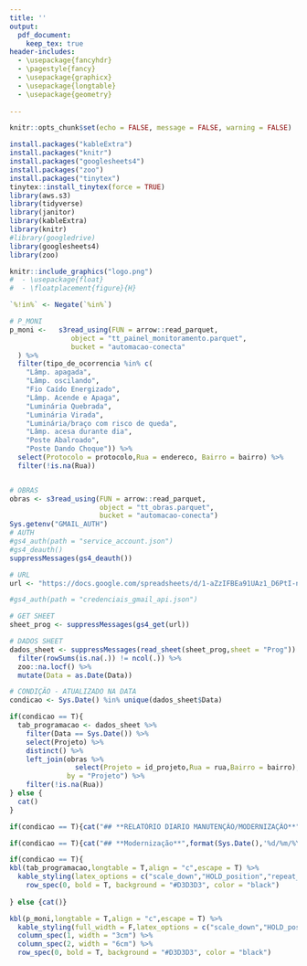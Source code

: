 ```yaml
---
title: ''
output: 
  pdf_document:
    keep_tex: true
header-includes:
  - \usepackage{fancyhdr}
  - \pagestyle{fancy}
  - \usepackage{graphicx}
  - \usepackage{longtable}
  - \usepackage{geometry}   
  
---
```


```r
knitr::opts_chunk$set(echo = FALSE, message = FALSE, warning = FALSE)

install.packages("kableExtra")
install.packages("knitr")
install.packages("googlesheets4")
install.packages("zoo")
install.packages("tinytex")
tinytex::install_tinytex(force = TRUE)
library(aws.s3)
library(tidyverse)
library(janitor)
library(kableExtra)
library(knitr)
#library(googledrive)
library(googlesheets4)
library(zoo)

```

```r
knitr::include_graphics("logo.png")
#  - \usepackage{float}
#  - \floatplacement{figure}{H}
```

\addtolength{\headheight}{2.5cm} 
\fancypagestyle{plain}{} 
\pagestyle{fancy} 
\fancyhead[C]{\includegraphics[width = 480pt]{logo.png}}
\renewcommand{\headrulewidth}{0pt} 




```r

`%!in%` <- Negate(`%in%`) 

# P_MONI
p_moni <-   s3read_using(FUN = arrow::read_parquet,
               object = "tt_painel_monitoramento.parquet",
               bucket = "automacao-conecta"
  ) %>%
  filter(tipo_de_ocorrencia %in% c(
    "Lâmp. apagada",
    "Lâmp. oscilando",
    "Fio Caído Energizado",
    "Lâmp. Acende e Apaga",
    "Luminária Quebrada",
    "Luminária Virada",
    "Luminária/braço com risco de queda",
    "Lâmp. acesa durante dia",
    "Poste Abalroado",
    "Poste Dando Choque")) %>% 
  select(Protocolo = protocolo,Rua = endereco, Bairro = bairro) %>% 
  filter(!is.na(Rua)) 


# OBRAS
obras <- s3read_using(FUN = arrow::read_parquet,
                      object = "tt_obras.parquet",
                      bucket = "automacao-conecta") 
Sys.getenv("GMAIL_AUTH")
# AUTH
#gs4_auth(path = "service_account.json")
#gs4_deauth()
suppressMessages(gs4_deauth())

# URL
url <- "https://docs.google.com/spreadsheets/d/1-aZzIFBEa91UAz1_D6PtI-nyl-fDmTqrLiBv_F2fiBI/edit?gid=1623874226#gid=1623874226"

#gs4_auth(path = "credenciais_gmail_api.json")

# GET SHEET
sheet_prog <- suppressMessages(gs4_get(url)) 

# DADOS SHEET
dados_sheet <- suppressMessages(read_sheet(sheet_prog,sheet = "Prog")) %>% 
  filter(rowSums(is.na(.)) != ncol(.)) %>% 
  zoo::na.locf() %>% 
  mutate(Data = as.Date(Data))

# CONDIÇÃO - ATUALIZADO NA DATA
condicao <- Sys.Date() %in% unique(dados_sheet$Data)

if(condicao == T){
  tab_programacao <- dados_sheet %>% 
    filter(Data == Sys.Date()) %>% 
    select(Projeto) %>% 
    distinct() %>% 
    left_join(obras %>% 
                select(Projeto = id_projeto,Rua = rua,Bairro = bairro),
              by = "Projeto") %>% 
    filter(!is.na(Rua)) 
} else {
  cat()
}


```


```R
if(condicao == T){cat("## **RELATÓRIO DIARIO MANUTENÇÃO/MODERNIZAÇÃO**","\n","\n")} else{cat()}

if(condicao == T){cat("## **Modernização**",format(Sys.Date(),'%d/%m/%Y'),"(Suscetível a mudanças ao decorrer do turno)","\n")} else{cat()}

if(condicao == T){
kbl(tab_programacao,longtable = T,align = "c",escape = T) %>% 
  kable_styling(latex_options = c("scale_down","HOLD_position","repeat_header")) %>% 
    row_spec(0, bold = T, background = "#D3D3D3", color = "black")
  
} else {cat()}

```





```r
kbl(p_moni,longtable = T,align = "c",escape = T) %>% 
  kable_styling(full_width = F,latex_options = c("scale_down","HOLD_position","repeat_header")) %>% 
  column_spec(1, width = "3cm") %>% 
  column_spec(2, width = "6cm") %>% 
  row_spec(0, bold = T, background = "#D3D3D3", color = "black")
```
